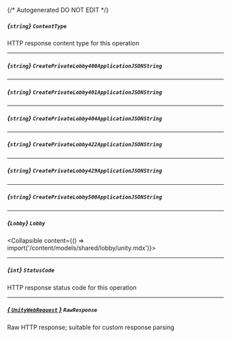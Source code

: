 {/* Autogenerated DO NOT EDIT  */}

##### *{`string`}* `ContentType`
HTTP response content type for this operation

---
##### *{`string`}* `CreatePrivateLobby400ApplicationJSONString`

---
##### *{`string`}* `CreatePrivateLobby401ApplicationJSONString`

---
##### *{`string`}* `CreatePrivateLobby404ApplicationJSONString`

---
##### *{`string`}* `CreatePrivateLobby422ApplicationJSONString`

---
##### *{`string`}* `CreatePrivateLobby429ApplicationJSONString`

---
##### *{`string`}* `CreatePrivateLobby500ApplicationJSONString`

---
##### *{`Lobby`}* `Lobby`
<Collapsible content={() => import('/content/models/shared/lobby/unity.mdx')}>
</Collapsible>

---
##### *{`int`}* `StatusCode`
HTTP response status code for this operation

---
##### [*{ `UnityWebRequest` }*](https://docs.unity3d.com/2021.3/Documentation/ScriptReference/Networking.UnityWebRequest.html) `RawResponse`
Raw HTTP response; suitable for custom response parsing

